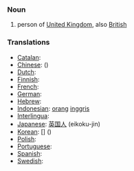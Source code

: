 ===Noun===
# person of [[United Kingdom]], also [[British]]

===Translations===

*[[Catalan]]: [[]] '' ''
*[[Chinese]]: [[]] ()
*[[Dutch]]: [[]] '' ''
*[[Finnish]]: [[]]
*[[French]]: [[]] '' ''
*[[German]]: [[]] '' ''
*[[Hebrew]]: [[]] '' ''
*[[Indonesian]]: [[orang]] [[inggris]]
*[[Interlingua]]: [[]]
*[[Japanese]]: [[英国]][[人]] (eikoku-jin)
*[[Korean]]: [[]] [] ()
*[[Polish]]: [[]]
*[[Portuguese]]: [[]] '' ''
*[[Spanish]]: [[]] '' ''
*[[Swedish]]: [[]] '' ''